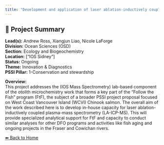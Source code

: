 ```yaml
---
title: "Development and application of laser ablation-inductively coupled plasma-mass spectrometry (LA-ICP-MS) to determine saltwater entry size of juvenile salmonids and track habitat usage."
---
```


## 🧬 Project Summary

**Lead(s):** Andrew Ross, Xiangjun Liao, Nicole LaForge  
**Division:** Ocean Sciences (OSD)  
**Section:** Ecology and Biogeochemistry  
**Location:** ["IOS Sidney"]  
**Status:** Ongoing  
**Theme:** Innovation & Diagnostics  
**PSSI Pillar:** 1-Conservation and stewardship  

**Overview:**  
This project addresses the (IOS Mass Spectrometry) lab-based component of the
otolith microchemistry work that forms a key part of the “Follow the Fish”
program (FtF), the subject of a broader PSSI project proposal focused on West
Coast Vancouver Island (WCVI) Chinook salmon. The overall aim of the work
described here is to develop in-house capacity for laser ablation-inductively
coupled plasma-mass spectrometry (LA-ICP-MS). This will provide specialized
analytical support for FtF and capacity to conduct similar analyses for other
DFO programs and activities like fish aging and ongoing projects in the Fraser
and Cowichan rivers.



[⬅ Back to Home](../index.qmd)

